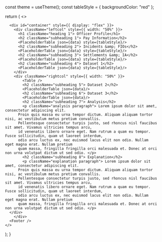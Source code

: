 

  const theme = useTheme();
  const tableStyle = {
    backgroundColor: "red"
  };

  return (
    <>
      <Head>
        <title>Boston Police Index</title>
        <link rel="icon" href="/favicon.ico" />
      </Head>

      <div id="container" style={{ display: "flex" }}>
        <div className="leftcol" style={{ width: "50%" }}>
          <h1 className="heading 1"> Officer Profile</h1>
          <h2 className="subheading 1"> Pay Information</h2>
          <PlaceholderTable json={data} style={tableStyle}/>
          <h2 className="subheading 2"> Incidents &amp; FIOs</h2>
          <PlaceholderTable json={data} style={tableStyle}/>
          <h2 className="subheading 3"> Settlements &amp; IA</h2>
          <PlaceholderTable json={data} style={tableStyle}/>
          <h2 className="subheading 4"> Dataset 1</h2>
          <PlaceholderTable json={data} style={tableStyle}/>
        </div> 
        <div className="rightcol" style={{ width: "50%" }}>
            <Table />
            <h2 className="subheading 5"> Dataset 2</h2>
            <PlaceholderTable json={data}/>
            <h2 className="subheading 6"> Dataset 3</h2>
            <PlaceholderTable json={data}/>
            <h2 className="subheading 7"> Analysis</h2>
            <p className="analysis paragraph"> Lorem ipsum dolor sit amet, consectetur adipiscing elit.
          Proin quis massa eu urna tempor dictum. Aliquam aliquam tortor nisi, ac vestibulum metus pretium convallis.
          Pellentesque consectetur turpis justo, sed rhoncus nisl faucibus sit amet. Vivamus ultricies tempus arcu,
          id venenatis libero ornare eget. Nam rutrum a quam eu tempor. Fusce sollicitudin, quam ut laoreet interdum,
          odio arcu luctus ex, nec euismod lacus elit non odio. Nullam eget magna erat. Nullam pretium
          quam massa, fringilla fringilla orci malesuada et. Donec at orci non urna volutpat dictum ut sed odio. </p>
            <h2 className="subheading 8"> Explanation</h2>
            <p className="explanation paragraph"> Lorem ipsum dolor sit amet, consectetur adipiscing elit.
          Proin quis massa eu urna tempor dictum. Aliquam aliquam tortor nisi, ac vestibulum metus pretium convallis.
          Pellentesque consectetur turpis justo, sed rhoncus nisl faucibus sit amet. Vivamus ultricies tempus arcu,
          id venenatis libero ornare eget. Nam rutrum a quam eu tempor. Fusce sollicitudin, quam ut laoreet interdum,
          odio arcu luctus ex, nec euismod lacus elit non odio. Nullam eget magna erat. Nullam pretium
          quam massa, fringilla fringilla orci malesuada et. Donec at orci non urna volutpat dictum ut sed odio. </p>
      </div>
        </div>
      <Footer />
    </>
  );
}
